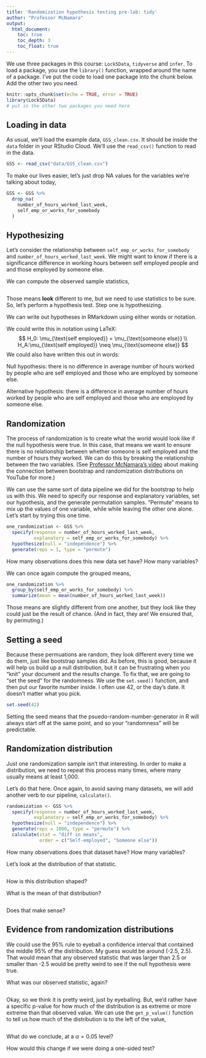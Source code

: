 ```yaml
---
title: 'Randomization hypothesis testing pre-lab: tidy'
author: "Professor McNamara"
output:
  html_document:
    toc: true
    toc_depth: 3
    toc_float: true
---
```


We use three packages in this course: `Lock5Data`, `tidyverse` and `infer`. To load a package, you use the `library()` function, wrapped around the name of a package. I've put the code to load one package into the chunk below. Add the other two you need. 

```r
knitr::opts_chunk$set(echo = TRUE, error = TRUE)
library(Lock5Data)
# put in the other two packages you need here
```

## Loading in data

As usual, we'll load the example data, `GSS_clean.csv`. It should be inside the `data` folder in your RStudio Cloud. We'll use the `read_csv()` function to read in the data. 

```r
GSS <- read_csv("data/GSS_clean.csv")
```

To make our lives easier, let's just drop NA values for the variables we're talking about today,

```r
GSS <- GSS %>%
  drop_na(
    number_of_hours_worked_last_week,
    self_emp_or_works_for_somebody
  )
```

## Hypothesizing

Let's consider the relationship between `self_emp_or_works_for_somebody` and `number_of_hours_worked_last_week`. We might want to know if there is a significance difference in working hours between self employed people and and those employed by someone else.

We can compute the observed sample statistics,

```r

```

Those means **look** different to me, but we need to use statistics to be sure. So, let's perform a hypothesis test. Step one is hypothesizing. 

We can write out hypotheses in RMarkdown using either words or notation. 

We could write this in notation using LaTeX:
$$
H_0: \mu_{\text{self employed}} = \mu_{\text{someone else}} \\
H_A:\mu_{\text{self employed}} \neq \mu_{\text{someone else}}
$$
We could also have written this out in words:

Null hypothesis: there is no difference in average number of hours worked by people who are self employed and those who are employed by someone else.

Alternative hypothesis: there is a difference in average number of hours worked by people who are self employed and those who are employed by someone else.

## Randomization

The process of randomization is to create what the world would look like if the null hypothesis were true. In this case, that means we want to ensure there is no relationship between whether someone is self employed and the number of hours they worked. We can do this by breaking the relationship between the two variables. (See [Professor McNamara's video](https://youtu.be/12pQmmLMtTs) about making the connection between bootstrap and randomization distributions on YouTube for more.)

We can use the same sort of data pipeline we did for the bootstrap to help us with this. We need to specify our response and explanatory variables, set our hypothesis, and the generate permutation samples. "Permute" means to mix up the values of one variable, while while leaving the other one alone. Let's start by trying this one time.

```r
one_randomization <- GSS %>%
  specify(response = number_of_hours_worked_last_week, 
          explanatory = self_emp_or_works_for_somebody) %>%
  hypothesize(null = "independence") %>%
  generate(reps = 1, type = "permute")
```

How many observations does this new data set have? How many variables? 


We can once again compute the grouped means, 
```r
one_randomization %>%
  group_by(self_emp_or_works_for_somebody) %>%
  summarize(mean = mean(number_of_hours_worked_last_week))
```

Those means are slightly different from one another, but they look like they could just be the result of chance. (And in fact, they are! We ensured that, by permuting.)

## Setting a seed

Because these permuations are random, they look different every time we do them, just like bootstrap samples did. As before, this is good, because it will help us build up a null distribution, but it can be frustrating when you "knit" your document and the results change. To fix that, we are going to "set the seed" for the randomness. We use the `set.seed()` function, and then put our favorite number inside. I often use 42, or the day's date. It doesn't matter what you pick. 

```r
set.seed(42)
```

Setting the seed means that the psuedo-random-number-generator in R will always start off at the same point, and so your "randomness" will be predictable. 

## Randomization distribution

Just one randomization sample isn't that interesting. In order to make a distribution, we need to repeat this process many times, where many usually means at least 1,000.  

Let's do that here. Once again, to avoid saving many datasets, we will add another verb to our pipeline, `calculate()`. 

```r
randomization <- GSS %>%
  specify(response = number_of_hours_worked_last_week, 
          explanatory = self_emp_or_works_for_somebody) %>%
  hypothesize(null = "independence") %>%
  generate(reps = 1000, type = "permute") %>%
  calculate(stat = "diff in means", 
            order = c("Self-employed", "Someone else"))
```

How many observations does that dataset have? How many variables? 

Let's look at the distribution of that statistic. 
```r

```

How is this distribution shaped?

What is the mean of that distribution?

```r

```


Does that make sense?






## Evidence from randomization distributions

We could use the 95\% rule to eyeball a confidence interval that contained the middle 95\% of the distribution. My guess would be around (-2.5, 2.5). That would mean that any observed statistic that was larger than 2.5 or smaller than -2.5 would be pretty weird to see if the null hypothesis were true. 

What was our observed statistic, again?

```r

```

Okay, so we think it is pretty weird, just by eyeballing. But, we'd rather have a specific p-value for how much of the distribution is as extreme or more extreme than that observed value. We can use the `get_p_value()` function to tell us how much of the distribution is to the left of the value,

```r

```


What do we conclude, at a $\alpha=0.05$ level?




How would this change if we were doing a one-sided test?

